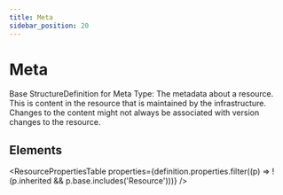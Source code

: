 ```yaml
---
title: Meta
sidebar_position: 20
---
```



# Meta

Base <Link to="/docs/api/fhir/resources/structuredefinition">StructureDefinition</Link> for <Link to="/docs/api/fhir/datatypes/meta">Meta</Link> Type: The metadata about a resource. This is content in the resource that is maintained by the infrastructure. Changes to the content might not always be associated with version changes to the resource.

<Tabs queryString="section">
  <TabItem value="schema" label="Schema" default>

## Elements

<ResourcePropertiesTable
  properties={definition.properties.filter((p) => !(p.inherited && p.base.includes('Resource')))}
/>

  </TabItem>

</Tabs>
